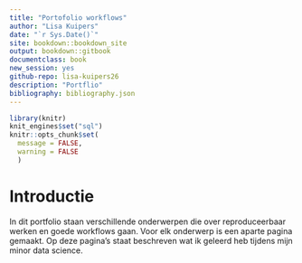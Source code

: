 ```yaml
--- 
title: "Portofolio workflows"
author: "Lisa Kuipers"
date: "`r Sys.Date()`"
site: bookdown::bookdown_site
output: bookdown::gitbook
documentclass: book
new_session: yes
github-repo: lisa-kuipers26
description: "Portflio"
bibliography: bibliography.json
---
```

```r
library(knitr)
knit_engines$set("sql")
knitr::opts_chunk$set(
  message = FALSE,
  warning = FALSE
  )
```

# Introductie

In dit portfolio staan verschillende onderwerpen die over reproduceerbaar werken en goede workflows gaan. Voor elk onderwerp is een aparte pagina gemaakt. Op deze pagina's staat beschreven wat ik geleerd heb tijdens mijn minor data science.
